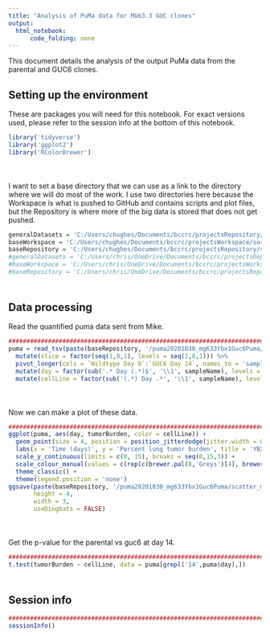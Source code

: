 ```yaml
---
title: "Analysis of PuMa data for MG63.3 GUC clones"
output:
  html_notebook:
      code_folding: none
---
```


This document details the analysis of the output PuMa data from the parental and GUC6 clones.

## Setting up the environment

These are packages you will need for this notebook. For exact versions used, please refer to the session info at the bottom of this notebook.

```r
library('tidyverse')
library('ggplot2')
library('RColorBrewer')
```

<div style="margin-bottom:50px;"></div>

I want to set a base directory that we can use as a link to the directory where we will do most of the work. I use two directories here because the Workspace is what is pushed to GitHub and contains scripts and plot files, but the Repository is where more of the big data is stored that does not get pushed.

```r
generalDatasets = 'C:/Users/chughes/Documents/bccrc/projectsRepository/generalDatasets'
baseWorkspace = 'C:/Users/chughes/Documents/bccrc/projectsWorkspace/sorensenLab/relatedToYbx1'
baseRepository = 'C:/Users/chughes/Documents/bccrc/projectsRepository/sorensenLab/relatedToYbx1'
#generalDatasets = 'C:/Users/chris/OneDrive/Documents/bccrc/projectsRepository/generalDatasets'
#baseWorkspace = 'C:/Users/chris/OneDrive/Documents/bccrc/projectsWorkspace/sorensenLab/relatedToYbx1'
#baseRepository = 'C:/Users/chris/OneDrive/Documents/bccrc/projectsRepository/sorensenLab/relatedToYbx1'
```

<div style="margin-bottom:50px;"></div>

## Data processing

Read the quantified puma data sent from Mike.

```r
##########################################################################################
puma = read_tsv(paste(baseRepository, '/puma20201030_mg633Ybx1Guc6Puma/mg633Ybx1Guc6PumaTumorBurdenData.txt', sep = '')) %>%
  mutate(slice = factor(seq(1,8,1), levels = seq(1,8,1))) %>%
  pivot_longer(cols = `Wildtype Day 0`:`GUC6 Day 14`, names_to = 'sampleName', values_to = 'tumorBurden') %>%
  mutate(day = factor(sub('.* Day (.*)$', '\\1', sampleName), levels = c(0,14))) %>%
  mutate(cellLine = factor(sub('(.*) Day .*', '\\1', sampleName), levels = c('Wildtype','GUC6')))
```

<div style="margin-bottom:50px;"></div>

Now we can make a plot of these data.

```r
##########################################################################################
ggplot(puma, aes(day, tumorBurden, color = cellLine)) +
  geom_point(size = 4, position = position_jitterdodge(jitter.width = 0.2), alpha = 0.5) +
  labs(x = 'Time (days)', y = 'Percent lung tumor burden', title = 'YBX1 GUC clone PuMa') +
  scale_y_continuous(limits = c(0, 15), breaks = seq(0,15,3)) +
  scale_colour_manual(values = c(rep(c(brewer.pal(8,'Greys')[4], brewer.pal(8,'RdBu')[1]),2))) +
  theme_classic() +
  theme(legend.position = 'none')
ggsave(paste(baseRepository, '/puma20201030_mg633Ybx1Guc6Puma/scatter_mg633Ybx1GucClonePuma.pdf', sep = ''),
       height = 4,
       width = 3,
       useDingbats = FALSE)
```

<div style="margin-bottom:50px;"></div>

Get the p-value for the parental vs guc6 at day 14.

```r
##########################################################################################
t.test(tumorBurden ~ cellLine, data = puma[grepl('14',puma$day),])

```

<div style="margin-bottom:50px;"></div>

## Session info

```r
##########################################################################################
sessionInfo()
```